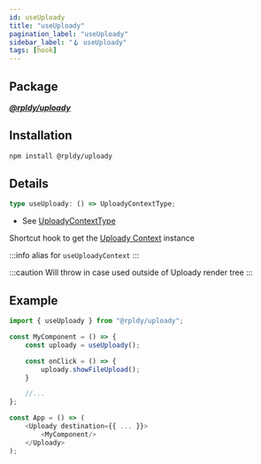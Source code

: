 ```yaml
---
id: useUploady
title: "useUploady"
pagination_label: "useUploady"
sidebar_label: "🪝 useUploady"
tags: [hook]
---
```


## Package

**_[@rpldy/uploady](../../../packages/rpldy-uploady)_**

## Installation

```bash npm2yarn
npm install @rpldy/uploady
```

## Details

```typescript
type useUploady: () => UploadyContextType;
```

- See [UploadyContextType](../../types#uploadyContextType)

Shortcut hook to get the [Uploady Context](#context) instance

:::info
alias for `useUploadyContext`
:::

:::caution
Will throw in case used outside of Uploady render tree
:::

## Example

```javascript
import { useUploady } from "@rpldy/uploady";

const MyComponent = () => {
    const uploady = useUploady();

    const onClick = () => {
        uploady.showFileUpload();
    }

    //...
};

const App = () => (
    <Uploady destination={{ ... }}>
        <MyComponent/>
    </Uploady>
);
```
